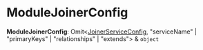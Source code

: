 
# ModuleJoinerConfig

 **ModuleJoinerConfig**: Omit&#60;[JoinerServiceConfig](../interfaces/store.JoinerServiceConfig.mdx), "serviceName" \| "primaryKeys" \| "relationships" \| "extends"&#62; & `object`
